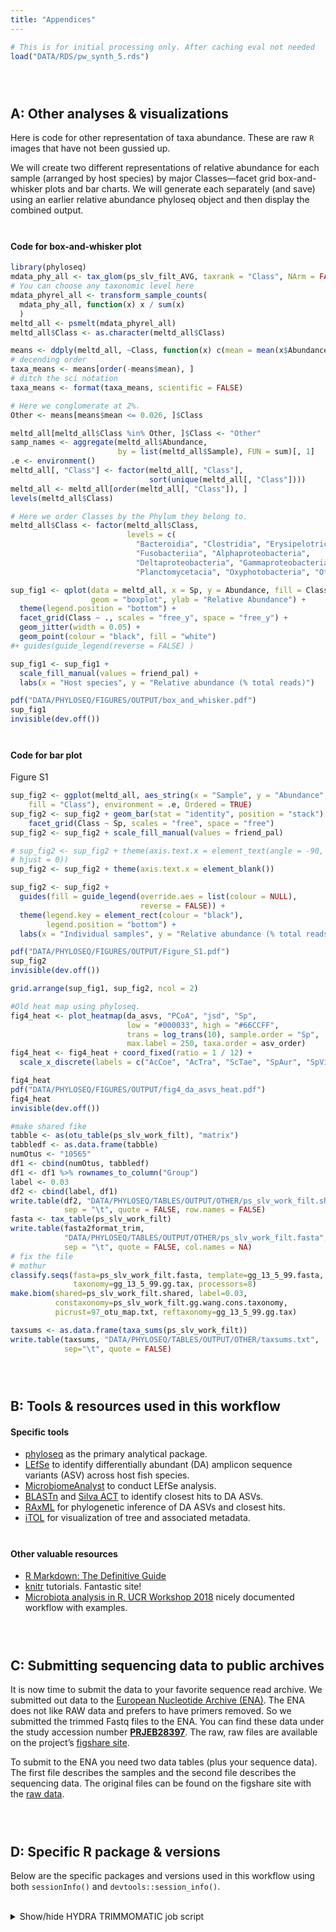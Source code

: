 ```yaml
---
title: "Appendices"
---
```


```r
# This is for initial processing only. After caching eval not needed
load("DATA/RDS/pw_synth_5.rds")
```
<div style="padding-top: 2em"></div>
## A: Other analyses & visualizations

Here is code for other representation of taxa abundance. These are raw `R` images that have not been gussied up.

We will create two different representations of relative abundance for each sample (arranged by host species) by major Classes---facet grid box-and-whisker plots and bar charts. We will generate each separately (and save) using an earlier  relative abundance phyloseq object and then display the combined output.

<div style="padding-top: 0.5em"></div>
#### Code for box-and-whisker plot

```r
library(phyloseq)
mdata_phy_all <- tax_glom(ps_slv_filt_AVG, taxrank = "Class", NArm = FALSE)
# You can choose any taxonomic level here
mdata_phyrel_all <- transform_sample_counts(
  mdata_phy_all, function(x) x / sum(x)
  )
meltd_all <- psmelt(mdata_phyrel_all)
meltd_all$Class <- as.character(meltd_all$Class)

means <- ddply(meltd_all, ~Class, function(x) c(mean = mean(x$Abundance)))
# decending order
taxa_means <- means[order(-means$mean), ]
# ditch the sci notation
taxa_means <- format(taxa_means, scientific = FALSE)

# Here we conglomerate at 2%.
Other <- means[means$mean <= 0.026, ]$Class

meltd_all[meltd_all$Class %in% Other, ]$Class <- "Other"
samp_names <- aggregate(meltd_all$Abundance,
                        by = list(meltd_all$Sample), FUN = sum)[, 1]
.e <- environment()
meltd_all[, "Class"] <- factor(meltd_all[, "Class"],
                               sort(unique(meltd_all[, "Class"])))
meltd_all <- meltd_all[order(meltd_all[, "Class"]), ]
levels(meltd_all$Class)

# Here we order Classes by the Phylum they belong to.
meltd_all$Class <- factor(meltd_all$Class,
                          levels = c(
                            "Bacteroidia", "Clostridia", "Erysipelotrichia",
                            "Fusobacteriia", "Alphaproteobacteria",
                            "Deltaproteobacteria", "Gammaproteobacteria",
                            "Planctomycetacia", "Oxyphotobacteria", "Other"))

sup_fig1 <- qplot(data = meltd_all, x = Sp, y = Abundance, fill = Class,
                  geom = "boxplot", ylab = "Relative Abundance") +
  theme(legend.position = "bottom") +
  facet_grid(Class ~ ., scales = "free_y", space = "free_y") +
  geom_jitter(width = 0.05) +
  geom_point(colour = "black", fill = "white")
#+ guides(guide_legend(reverse = FALSE) )

sup_fig1 <- sup_fig1 +
  scale_fill_manual(values = friend_pal) +
  labs(x = "Host species", y = "Relative abundance (% total reads)")

pdf("DATA/PHYLOSEQ/FIGURES/OUTPUT/box_and_whisker.pdf")
sup_fig1
invisible(dev.off())
```

<div style="padding-top: 0.5em"></div>
#### Code for bar plot

<span class="paper">Figure S1</span>


```r
sup_fig2 <- ggplot(meltd_all, aes_string(x = "Sample", y = "Abundance",
    fill = "Class"), environment = .e, Ordered = TRUE)
sup_fig2 <- sup_fig2 + geom_bar(stat = "identity", position = "stack") +
    facet_grid(Class ~ Sp, scales = "free", space = "free")
sup_fig2 <- sup_fig2 + scale_fill_manual(values = friend_pal)

# sup_fig2 <- sup_fig2 + theme(axis.text.x = element_text(angle = -90,
# hjust = 0))
sup_fig2 <- sup_fig2 + theme(axis.text.x = element_blank())

sup_fig2 <- sup_fig2 +
  guides(fill = guide_legend(override.aes = list(colour = NULL),
                             reverse = FALSE)) +
  theme(legend.key = element_rect(colour = "black"),
        legend.position = "bottom") +
  labs(x = "Individual samples", y = "Relative abundance (% total reads)")

pdf("DATA/PHYLOSEQ/FIGURES/OUTPUT/Figure_S1.pdf")
sup_fig2
invisible(dev.off())
```


```r
grid.arrange(sup_fig1, sup_fig2, ncol = 2)
```


```r
#Old heat map using phyloseq.
fig4_heat <- plot_heatmap(da_asvs, "PCoA", "jsd", "Sp",
                          low = "#000033", high = "#66CCFF",
                          trans = log_trans(10), sample.order = "Sp",
                          max.label = 250, taxa.order = asv_order)
fig4_heat <- fig4_heat + coord_fixed(ratio = 1 / 12) +
  scale_x_discrete(labels = c("AcCoe", "AcTra", "ScTae", "SpAur", "SpVir"))

fig4_heat
pdf("DATA/PHYLOSEQ/FIGURES/OUTPUT/fig4_da_asvs_heat.pdf")
fig4_heat
invisible(dev.off())
```


```r
#make shared fike
tabble <- as(otu_table(ps_slv_work_filt), "matrix")
tabbledf <- as.data.frame(tabble)
numOtus <- "10565"
df1 <- cbind(numOtus, tabbledf)
df1 <- df1 %>% rownames_to_column("Group")
label <- 0.03
df2 <- cbind(label, df1)
write.table(df2, "DATA/PHYLOSEQ/TABLES/OUTPUT/OTHER/ps_slv_work_filt.shared",
            sep = "\t", quote = FALSE, row.names = FALSE)
fasta <- tax_table(ps_slv_work_filt)
write.table(fasta2format_trim,
            "DATA/PHYLOSEQ/TABLES/OUTPUT/OTHER/ps_slv_work_filt.fasta",
            sep = "\t", quote = FALSE, col.names = NA)
# fix the file
# mothur
classify.seqs(fasta=ps_slv_work_filt.fasta, template=gg_13_5_99.fasta,
              taxonomy=gg_13_5_99.gg.tax, processors=8)
make.biom(shared=ps_slv_work_filt.shared, label=0.03,
          constaxonomy=ps_slv_work_filt.gg.wang.cons.taxonomy,
          picrust=97_otu_map.txt, reftaxonomy=gg_13_5_99.gg.tax)

taxsums <- as.data.frame(taxa_sums(ps_slv_work_filt))
write.table(taxsums, "DATA/PHYLOSEQ/TABLES/OUTPUT/OTHER/taxsums.txt",
            sep="\t", quote = FALSE)
```

<div style="padding-top: 2em"></div>
## B: Tools & resources used in this workflow

#### Specific tools

* [phyloseq](https://joey711.github.io/phyloseq/){target="_new"} as the primary analytical package.
* [LEfSe](https://dx.doi.org/10.1038%2Fnmeth.2658){target="_new"} to identify differentially abundant (DA) amplicon sequence variants (ASV) across host fish species.
* [MicrobiomeAnalyst](http://www.microbiomeanalyst.ca/){target="_new"}  to conduct LEfSe analysis.
* [BLASTn](https://blast.ncbi.nlm.nih.gov/Blast.cgi){target="_new"} and [Silva ACT](https://www.arb-silva.de/aligner/){target="_new"} to identify closest hits to DA ASVs.
* [RAxML](https://sco.h-its.org/exelixis/web/software/raxml/){target="_new"} for phylogenetic inference of DA ASVs and closest hits.
* [iTOL](https://itol.embl.de/){target="_new"} for visualization of tree and associated metadata.

<div style="padding-top: 0.5em"></div>
#### Other valuable resources

* [R Markdown: The Definitive Guide](https://bookdown.org/yihui/rmarkdown/){target="_new"}
* [knitr](http://yihui.name/knitr/){target="_new"} tutorials. Fantastic site!
* [Microbiota analysis in R, UCR Workshop 2018](https://rpubs.com/maddieSC/R_SOP_UCR_Jan_2018){target="_new"} nicely documented workflow with examples.

<div style="padding-top: 2em"></div>
## C: Submitting sequencing data to public archives

It is now time to submit the data to your favorite sequence read archive. We submitted out data to the [European Nucleotide Archive (ENA)](https://www.ebi.ac.uk/ena){target="_new"}. The ENA does not like RAW data and prefers to have primers removed. So we submitted the trimmed Fastq files to the ENA. You can find these data under the study accession number [**PRJEB28397**](https://www.ebi.ac.uk/ena/browser/view/PRJEB28397){target="_new"}. The raw, raw files are available on the project's [figshare site](https://doi.org/10.6084/m9.figshare.6875522){target="_new"}.

To submit to the ENA you need two data tables (plus your sequence data). The first file describes the samples and the second file describes the sequencing data. The original files can be found on the figshare site with the [raw data](https://doi.org/10.6084/m9.figshare.6875522){target="_new"}.

<div style="padding-top: 2em"></div>
## D: Specific R package & versions

Below are the specific packages and versions used in this workflow using both `sessionInfo()` and `devtools::session_info()`.



<br/>
<details markdown="1"><summary>Show/hide HYDRA TRIMMOMATIC job script</summary>
<pre><code>
```r
sessionInfo()
devtools::session_info()
```
</code></pre>
</details>
